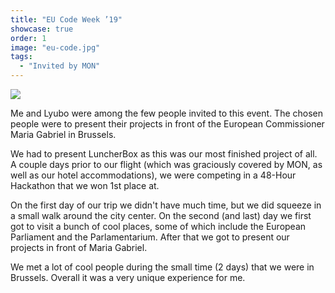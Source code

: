 ```yaml
---
title: "EU Code Week ’19"
showcase: true
order: 1
image: "eu-code.jpg"
tags:
  - "Invited by MON"
---
```


![](/eu-code.jpg)

Me and Lyubo were among the few people invited to this event.
The chosen people were to present their projects in front of the European Commissioner Maria Gabriel in Brussels.

We had to present LuncherBox as this was our most finished project of all.
A couple days prior to our flight (which was graciously covered by MON, as well as our hotel accommodations), we were competing in a 48-Hour Hackathon that we won 1st place at.

On the first day of our trip we didn't have much time, but we did squeeze in a small walk around the city center.
On the second (and last) day we first got to visit a bunch of cool places, some of which include the European Parliament and the Parlamentarium.
After that we got to present our projects in front of Maria Gabriel.

We met a lot of cool people during the small time (2 days) that we were in Brussels. 
Overall it was a very unique experience for me.
